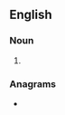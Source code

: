 ==English==

===Noun===
{{head|en|noun plural form}}

# {{plural of|actinide|lang=en}}

===Anagrams===
* {{anagrams|en|a=acdeiinst|Dianetics|andesitic|diactines|dianetics|indicates}}
